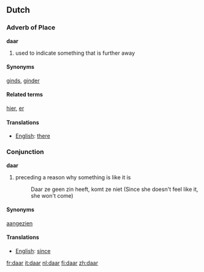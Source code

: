 ==Dutch==

{{rfc}} <!-- "Adverb of Place" and "Don't know Part Of Speech" are not valid 3rd level headers.-->

===Adverb of Place===
'''daar'''
# used to indicate something that is further away

====Synonyms====
[[ginds]], [[ginder]]

====Related terms====
[[hier]], [[er]]

====Translations====
*[[English]]: [[there]]

===Conjunction===
'''daar'''

# preceding a reason why something is like it is
#: Daar ze geen zin heeft, komt ze niet (Since she doesn't feel like it, she won't come)

====Synonyms====
[[aangezien]]

====Translations====
*[[English]]: [[since]]

[[fr:daar]]
[[it:daar]]
[[nl:daar]]
[[fi:daar]]
[[zh:daar]]